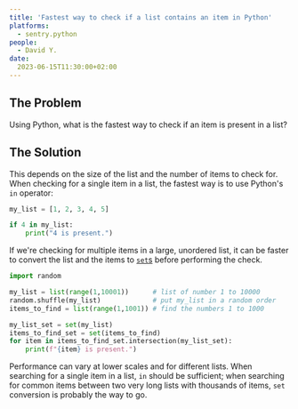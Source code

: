 ```yaml
---
title: 'Fastest way to check if a list contains an item in Python'
platforms: 
  - sentry.python
people: 
  - David Y.
date: 
  2023-06-15T11:30:00+02:00
---
```


## The Problem

Using Python, what is the fastest way to check if an item is present in a list?

## The Solution

This depends on the size of the list and the number of items to check for. When checking for a single item in a list, the fastest way is to use Python's `in` operator:

```python
my_list = [1, 2, 3, 4, 5]

if 4 in my_list:
    print("4 is present.")
```

If we're checking for multiple items in a large, unordered list, it can be faster to convert the list and the items to [`set`s](https://docs.python.org/3/tutorial/datastructures.html#sets) before performing the check.

```python
import random

my_list = list(range(1,10001))      # list of number 1 to 10000
random.shuffle(my_list)             # put my_list in a random order
items_to_find = list(range(1,1001)) # find the numbers 1 to 1000

my_list_set = set(my_list)
items_to_find_set = set(items_to_find)
for item in items_to_find_set.intersection(my_list_set):
    print(f"{item} is present.")
```

Performance can vary at lower scales and for different lists. When searching for a single item in a list, `in` should be sufficient; when searching for common items between two very long lists with thousands of items, `set` conversion is probably the way to go.
